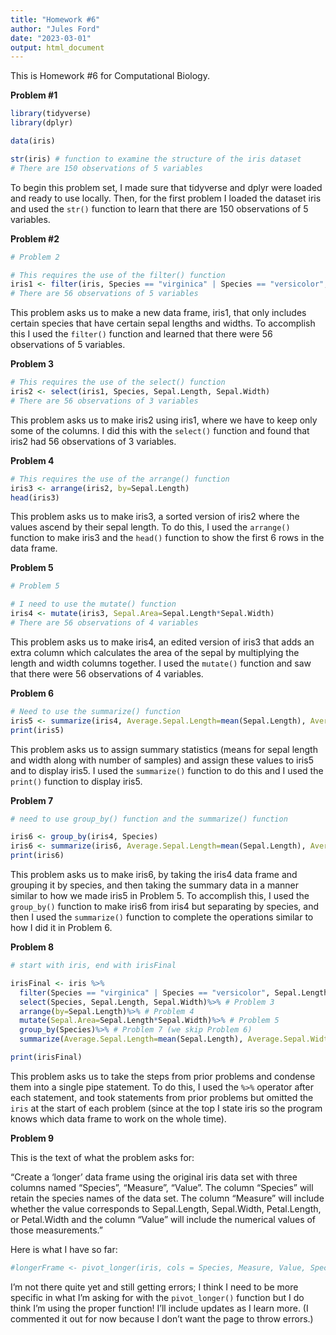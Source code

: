 ```yaml
---
title: "Homework #6"
author: "Jules Ford"
date: "2023-03-01"
output: html_document
---
```


This is Homework #6 for Computational Biology.


**Problem #1**

```r
library(tidyverse)
library(dplyr)

data(iris)

str(iris) # function to examine the structure of the iris dataset
# There are 150 observations of 5 variables
```

To begin this problem set, I made sure that tidyverse and dplyr were loaded and ready to use locally. Then, for the first problem I loaded the dataset iris and used the `str()` function to learn that there are 150 observations of 5 variables.

**Problem #2**

```r
# Problem 2

# This requires the use of the filter() function
iris1 <- filter(iris, Species == "virginica" | Species == "versicolor", Sepal.Length > 6, Sepal.Width > 2.5)
# There are 56 observations of 5 variables
```
This problem asks us to make a new data frame, iris1, that only includes certain species that have certain sepal lengths and widths. To accomplish this I used the `filter()` function and learned that there were 56 observations of 5 variables.

**Problem 3**

```r
# This requires the use of the select() function
iris2 <- select(iris1, Species, Sepal.Length, Sepal.Width)
# There are 56 observations of 3 variables
```
This problem asks us to make iris2 using iris1, where we have to keep only some of the columns. I did this with the `select()` function and found that iris2 had 56 observations of 3 variables.

**Problem 4**

```r
# This requires the use of the arrange() function
iris3 <- arrange(iris2, by=Sepal.Length)
head(iris3)
```
This problem asks us to make iris3, a sorted version of iris2 where the values ascend by their sepal length. To do this, I used the `arrange()` function to make iris3 and the `head()` function to show the first 6 rows in the data frame.

**Problem 5**

```r
# Problem 5

# I need to use the mutate() function
iris4 <- mutate(iris3, Sepal.Area=Sepal.Length*Sepal.Width)
# There are 56 observations of 4 variables
```
This problem asks us to make iris4, an edited version of iris3 that adds an extra column which calculates the area of the sepal by multiplying the length and width columns together. I used the `mutate()` function and saw that there were 56 observations of 4 variables.

**Problem 6**

```r
# Need to use the summarize() function
iris5 <- summarize(iris4, Average.Sepal.Length=mean(Sepal.Length), Average.Sepal.Width=mean(Sepal.Width), Sample.Size=n())
print(iris5)
```

This problem asks us to assign summary statistics (means for sepal length and width along with number of samples) and assign these values to iris5 and to display iris5. I used the `summarize()` function to do this and I used the `print()` function to display iris5.

**Problem 7**

```r
# need to use group_by() function and the summarize() function

iris6 <- group_by(iris4, Species)
iris6 <- summarize(iris6, Average.Sepal.Length=mean(Sepal.Length), Average.Sepal.Width=mean(Sepal.Width), Sample.Size=n())
print(iris6)
```

This problem asks us to make iris6, by taking the iris4 data frame and grouping it by species, and then taking the summary data in a manner similar to how we made iris5 in Problem 5. To accomplish this, I used the `group_by()` function to make iris6 from iris4 but separating by species, and then I used the `summarize()` function to complete the operations similar to how I did it in Problem 6.

**Problem 8**

```r
# start with iris, end with irisFinal

irisFinal <- iris %>%
  filter(Species == "virginica" | Species == "versicolor", Sepal.Length > 6, Sepal.Width > 2.5)%>% # Problem 2 (we skip Problem 1)
  select(Species, Sepal.Length, Sepal.Width)%>% # Problem 3
  arrange(by=Sepal.Length)%>% # Problem 4
  mutate(Sepal.Area=Sepal.Length*Sepal.Width)%>% # Problem 5
  group_by(Species)%>% # Problem 7 (we skip Problem 6)
  summarize(Average.Sepal.Length=mean(Sepal.Length), Average.Sepal.Width=mean(Sepal.Width), Sample.Size=n()) # Problem 7

print(irisFinal)
```

This problem asks us to take the steps from prior problems and condense them into a single pipe statement. To do this, I used the `%>%` operator after each statement, and took statements from prior problems but omitted the `iris` at the start of each problem (since at the top I state iris so the program knows which data frame to work on the whole time).

**Problem 9**


This is the text of what the problem asks for:

"Create a ‘longer’ data frame using the original iris data set with three columns named “Species”, “Measure”, “Value”. The column “Species” will retain the species names of the data set. The column “Measure” will include whether the value corresponds to Sepal.Length, Sepal.Width, Petal.Length, or Petal.Width and the column “Value” will include the numerical values of those measurements."

Here is what I have so far:

```r
#longerFrame <- pivot_longer(iris, cols = Species, Measure, Value, Species=Species, names_to=Measure, values_to=Value)
```

I'm not there quite yet and still getting errors; I think I need to be more specific in what I'm asking for with the `pivot_longer()` function but I do think I'm using the proper function! I'll include updates as I learn more. (I commented it out for now because I don't want the page to throw errors.)
